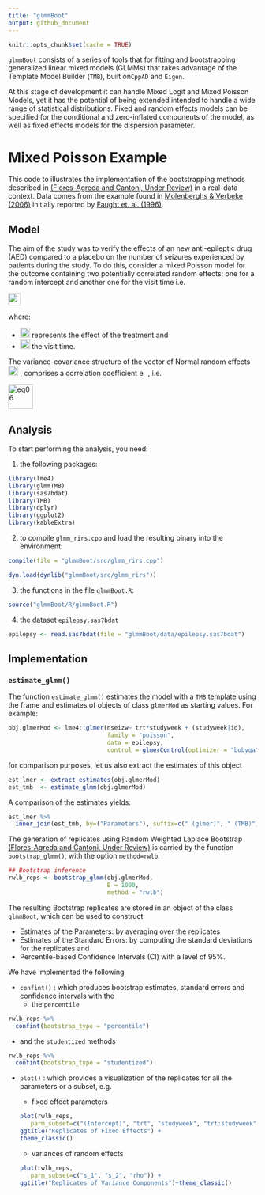 ```yaml
---
title: "glmmBoot"
output: github_document
---
```


```r
knitr::opts_chunk$set(cache = TRUE)
```

`glmmBoot` consists of a series of tools that for fitting and bootstrapping generalized linear mixed models (GLMMs) that takes advantage of the Template Model Builder (`TMB`), built on` CppAD` and `Eigen`. 

At this stage of development it can handle Mixed Logit and Mixed Poisson Models, yet it has the potential of being extended intended to handle a wide range of statistical distributions. Fixed and random effects models can be specified for the conditional and zero-inflated components of the model, as well as fixed effects models for the dispersion parameter. 

# Mixed Poisson Example

This code to illustrates the implementation of the bootstrapping methods described in [(Flores-Agreda and Cantoni, Under Review)](https://www.researchgate.net/publication/315768128_Bootstrapping_Generalized_Linear_Mixed_Models_via_a_Weighted_Laplace_Approximation) in a real-data context. Data comes from the \emph{Epilepsy} example found in [Molenberghs & Verbeke (2006)](https://www.springer.com/gp/book/9780387251448) initially reported by [Faught et. al. (1996)](https://www.ncbi.nlm.nih.gov/pubmed/8649570). 

## Model

The aim of the study was to verify the effects of an new anti-epileptic drug (AED) compared to a placebo on the number of seizures experienced by patients during the study. To do this, consider a mixed Poisson model for the outcome containing two potentially correlated random effects: one for a random intercept and another one for the visit time i.e. 

<img src="img/eq01.png" alt="eq01" height="25">

where:

- <img src="img/eq02.png" alt="eq02" height="20"> represents the effect of the treatment and 
- <img src="img/eq03.png" alt="eq03" height="20"> the visit time. 

The variance-covariance structure of the vector of Normal random effects <img src="img/eq04.png" alt="eq04" height="20"> , comprises a  correlation coefficient <img src="img/eq05.png" alt="eq05" height="14"> , i.e. 

<img src="img/eq06.png" alt="eq06" height="50"> 

## Analysis

To start performing the analysis, you need:

1. the following packages:
```r
library(lme4)
library(glmmTMB)
library(sas7bdat)
library(TMB)
library(dplyr)
library(ggplot2)
library(kableExtra)
```

2. to compile `glmm_rirs.cpp` and load the resulting binary into the environment:
```r
compile(file = "glmmBoot/src/glmm_rirs.cpp")
```

```r
dyn.load(dynlib("glmmBoot/src/glmm_rirs"))
```

3. the functions in the file `glmmBoot.R`:
```r
source("glmmBoot/R/glmmBoot.R")
```

4. the dataset `epilepsy.sas7bdat`
```r
epilepsy <- read.sas7bdat(file = "glmmBoot/data/epilepsy.sas7bdat")
```

## Implementation

### `estimate_glmm()`

The function `estimate_glmm()` estimates the model with a `TMB` template using the frame and estimates of objects of class `glmerMod` as starting values. For example: 
```r
obj.glmerMod <- lme4::glmer(nseizw~ trt*studyweek + (studyweek|id), 
                            family = "poisson",
                            data = epilepsy, 
                            control = glmerControl(optimizer = "bobyqa"))
```
for comparison purposes, let us also extract the estimates of this object
```r
est_lmer <- extract_estimates(obj.glmerMod)
est_tmb  <- estimate_glmm(obj.glmerMod)
```
A comparison of the estimates yields:
```r
est_lmer %>% 
  inner_join(est_tmb, by=("Parameters"), suffix=c(" (glmer)", " (TMB)")) 
```

The generation of replicates using Random Weighted Laplace Bootstrap [(Flores-Agreda and Cantoni, Under Review)](https://www.researchgate.net/publication/315768128_Bootstrapping_Generalized_Linear_Mixed_Models_via_a_Weighted_Laplace_Approximation) is carried by the function `bootstrap_glmm()`, with the option `method=rwlb`. 
```r
## Bootstrap inference 
rwlb_reps <- bootstrap_glmm(obj.glmerMod,
                            B = 1000,
                            method = "rwlb")
```

The resulting Bootstrap replicates are stored in an object of the class `glmmBoot`, which can be used to construct 

- Estimates of the Parameters: by averaging over the replicates
- Estimates of the Standard Errors: by computing the standard deviations for the replicates and 
- Percentile-based Confidence Intervals (CI) with a level of 95%.

We have implemented the following 

- `confint()` : which produces bootstrap estimates, standard errors and confidence intervals with the 
    - the `percentile` 

```r
rwlb_reps %>% 
  confint(bootstrap_type = "percentile")
```
  - and the `studentized` methods
```r
rwlb_reps %>% 
  confint(bootstrap_type = "studentized")
```

- `plot()` : which provides a visualization of the replicates for all the parameters or a subset, e.g. 
    
    - fixed effect parameters
```r
plot(rwlb_reps, 
     parm_subset=c("(Intercept)", "trt", "studyweek", "trt:studyweek")) + 
  ggtitle("Replicates of Fixed Effects") +
  theme_classic()
```

  - variances of random effects 
```r
plot(rwlb_reps, 
     parm_subset=c("s_1", "s_2", "rho")) + 
  ggtitle("Replicates of Variance Components")+theme_classic()
```


